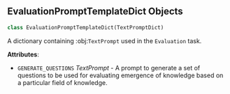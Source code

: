 <a id="camel.prompts.evaluation"></a>

<a id="camel.prompts.evaluation.EvaluationPromptTemplateDict"></a>

## EvaluationPromptTemplateDict Objects

```python
class EvaluationPromptTemplateDict(TextPromptDict)
```

A dictionary containing :obj:`TextPrompt` used in the `Evaluation`
task.

**Attributes**:

- `GENERATE_QUESTIONS` _TextPrompt_ - A prompt to generate a set of
  questions to be used for evaluating emergence of knowledge based
  on a particular field of knowledge.

